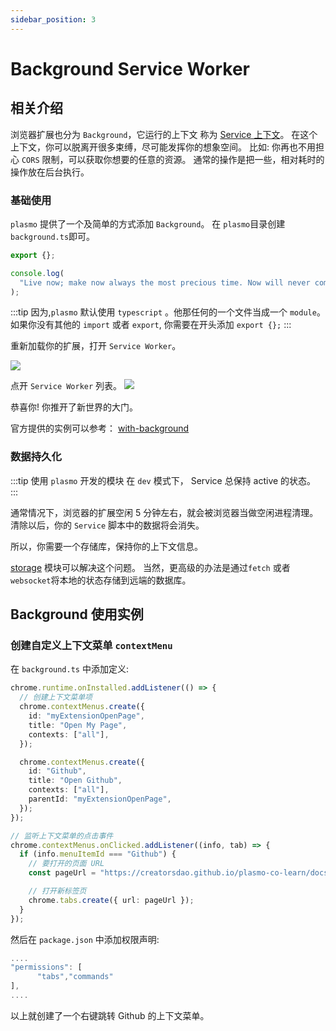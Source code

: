 ```yaml
---
sidebar_position: 3
---
```


# Background Service Worker

## 相关介绍

浏览器扩展也分为 `Background`，它运行的上下文 称为 [Service 上下文](https://developer.mozilla.org/en-US/docs/Web/API/Service_Worker_API/Using_Service_Workers)。
在这个上下文，你可以脱离开很多束缚，尽可能发挥你的想象空间。 比如: 你再也不用担心 `CORS` 限制，可以获取你想要的任意的资源。
通常的操作是把一些，相对耗时的操作放在后台执行。

### 基础使用

`plasmo` 提供了一个及简单的方式添加 `Background`。 在 `plasmo`目录创建`background.ts`即可。

```typescript title=background.ts
export {};

console.log(
  "Live now; make now always the most precious time. Now will never come again."
);
```

:::tip
因为,`plasmo` 默认使用 `typescript` 。他那任何的一个文件当成一个 `module`。
如果你没有其他的 `import` 或者 `export`, 你需要在开头添加 `export {};`
:::

重新加载你的扩展，打开 `Service Worker`。

![](./creators.jpg)

点开 `Service Worker` 列表。
![](./log.jpg)

恭喜你! 你推开了新世界的大门。

官方提供的实例可以参考： [with-background](https://github.com/PlasmoHQ/examples/tree/main/with-background)

### 数据持久化

:::tip
使用 `plasmo` 开发的模块 在 `dev` 模式下， Service 总保持 active 的状态。
:::

通常情况下，浏览器的扩展空闲 5 分钟左右，就会被浏览器当做空闲进程清理。
清除以后，你的 `Service` 脚本中的数据将会消失。

所以，你需要一个存储库，保持你的上下文信息。

[storage](https://docs.plasmo.com/framework/storage) 模块可以解决这个问题。
当然，更高级的办法是通过`fetch` 或者 `websocket`将本地的状态存储到远端的数据库。

## Background 使用实例

### 创建自定义上下文菜单 `contextMenu`

在 `background.ts` 中添加定义:

```typescript title=background.ts
chrome.runtime.onInstalled.addListener(() => {
  // 创建上下文菜单项
  chrome.contextMenus.create({
    id: "myExtensionOpenPage",
    title: "Open My Page",
    contexts: ["all"],
  });

  chrome.contextMenus.create({
    id: "Github",
    title: "Open Github",
    contexts: ["all"],
    parentId: "myExtensionOpenPage",
  });
});

// 监听上下文菜单的点击事件
chrome.contextMenus.onClicked.addListener((info, tab) => {
  if (info.menuItemId === "Github") {
    // 要打开的页面 URL
    const pageUrl = "https://creatorsdao.github.io/plasmo-co-learn/docs/intro/";

    // 打开新标签页
    chrome.tabs.create({ url: pageUrl });
  }
});
```

然后在 `package.json` 中添加权限声明:

```typescript title=package.json
....
"permissions": [
      "tabs","commands"
],
....
```

以上就创建了一个右键跳转 Github 的上下文菜单。

